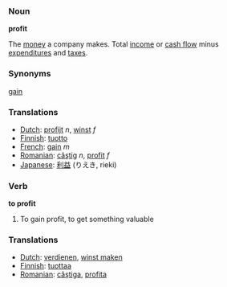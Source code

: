 === Noun ===
'''profit'''

The [[money]] a company makes. Total [[income]] or [[cash flow]] minus [[expenditure]]s and [[tax]]es.

===Synonyms===
[[gain]]

===Translations===
*[[Dutch]]: [[profijt]] ''n'', [[winst]] ''f''
*[[Finnish]]: [[tuotto]]
*[[French]]: [[gain]] ''m''
*[[Romanian]]: [[câştig]] ''n'', [[profit]] ''f''
*[[Japanese]]: [[利益]] (りえき, rieki)

=== Verb ===
'''to profit'''

#To gain profit, to get something valuable

===Translations===

*[[Dutch]]: [[verdienen]], [[winst maken]]
*[[Finnish]]: [[tuottaa]]
*[[Romanian]]: [[câştiga]], [[profita]]